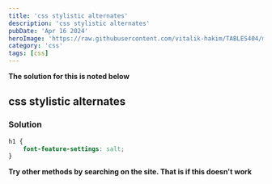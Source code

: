 ```yaml
---
title: 'css stylistic alternates'
description: 'css stylistic alternates'
pubDate: 'Apr 16 2024'
heroImage: 'https://raw.githubusercontent.com/vitalik-hakim/TABLES404/main/error_b/CSS.png'
category: 'css'
tags: [css]
---
```


**The solution for this is noted below**

## css stylistic alternates

### Solution

```css
h1 {
	font-feature-settings: salt;
}
```

**Try other methods by searching on the site. That is if this doesn't work**
